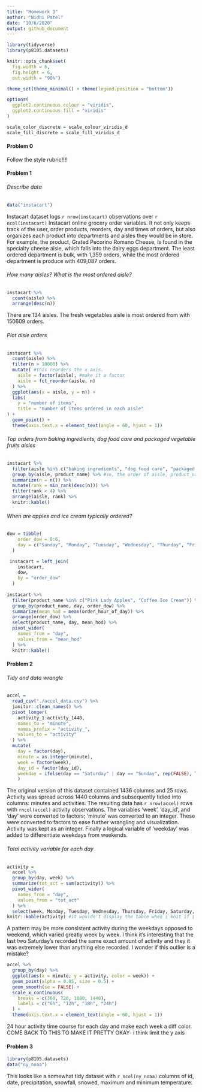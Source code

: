 ```yaml
---
title: "Homework 3"
author: "Nidhi Patel"
date: "10/6/2020"
output: github_document
---
```


```r
library(tidyverse)
library(p8105.datasets)

knitr::opts_chunk$set(
  fig.width = 6,
  fig.height = 6,
  out.width = "90%")

theme_set(theme_minimal() + theme(legend.position = "bottom"))

options(
  ggplot2.continuous.colour = "viridis",
  ggplot2.continuous.fill = "viridis"
)

scale_color_discrete = scale_colour_viridis_d
scale_fill_discrete = scale_fill_viridis_d
```

#### Problem 0

Follow the style rubric!!!!

#### Problem 1

###### Describe data

```r
data("instacart")
```

Instacart dataset logs `r nrow(instacart)` observations over `r ncol(instacart)` Instacart online grocery order variables.  It not only keeps track of the user, order products, reorders, day and times of orders, but also organizes each product into departments and aisles they would be in store. For example, the product, Grated Pecorino Romano Cheese, is found in the specialty cheese aisle, which falls into the dairy eggs department.   The least ordered department is bulk, with 	1,359 orders, while the most ordered department is produce with 409,087 orders.

###### How many aisles? What is the most ordered aisle?

```r
instacart %>% 
  count(aisle) %>% 
  arrange(desc(n))
```

There are 134 aisles. The fresh vegetables aisle is most ordered from with 150609 orders.

###### Plot aisle orders

```r
instacart %>% 
  count(aisle) %>% 
  filter(n > 10000) %>% 
  mutate( #this reorders the x axis.
    aisle = factor(aisle), #make it a factor
    aisle = fct_reorder(aisle, n) 
  ) %>% 
  ggplot(aes(x = aisle, y = n)) +
  labs(
    y = "number of items",
    title = "number of items ordered in each aisle"
) +
  geom_point() +
  theme(axis.text.x = element_text(angle = 60, hjust = 1))
```
 
###### Top orders from baking ingredients, dog food care and packaged vegetable fruits aisles
 
```r
instacart %>% 
  filter(aisle %in% c("baking ingredients", "dog food care", "packaged vegetables fruits")) %>% 
  group_by(aisle, product_name) %>% #so, the order of aisle, product_name matters?
  summarize(n = n()) %>% 
  mutate(rank = min_rank(desc(n))) %>% 
  filter(rank < 4) %>% 
  arrange(aisle, rank) %>% 
  knitr::kable()
```

###### When are apples and ice cream typically ordered?

```r
dow = tibble(
    order_dow = 0:6,
    day = c("Sunday", "Monday", "Tuesday", "Wednesday", "Thurday", "Friday", "Saturday")
  )

 instacart = left_join(
    instacart, 
    dow,
    by = "order_dow"
  )
 
instacart %>% 
  filter(product_name %in% c("Pink Lady Apples", "Coffee Ice Cream")) %>% 
  group_by(product_name, day, order_dow) %>% 
  summarize(mean_hod = mean(order_hour_of_day)) %>% 
  arrange(order_dow) %>% 
  select(product_name, day, mean_hod) %>% 
  pivot_wider(
    names_from = "day",
    values_from = "mean_hod"
  ) %>% 
  knitr::kable()
```

#### Problem 2

###### Tidy and data wrangle

```r
accel =
  read_csv("./accel_data.csv") %>% 
  janitor::clean_names() %>% 
  pivot_longer(
    activity_1:activity_1440,
    names_to = "minute",
    names_prefix = "activity_",
    values_to = "activity"
  ) %>% 
  mutate(
    day = factor(day),
    minute = as.integer(minute),
    week = factor(week),
    day_id = factor(day_id),
    weekday = ifelse(day == "Saturday" | day == "Sunday", rep(FALSE), TRUE)
    )
```

The original version of this dataset contained 1436 columns and 25 rows. Activity was spread across 1440 columns and subsequently tidied into columns: minutes and activities. The resulting data has `r nrow(accel)` rows with `rncol(accel)` activity observations. The variables 'week', 'day_id', and 'day' were converted to factors; 'minute' was converted to an integer. These were converted to factors to ease further wrangling and visualization. Activity was kept as an integer. Finally a logical variable of 'weekday' was added to differentiate weekdays from weekends. 

###### Total activity variable for each day 

```r
activity =
  accel %>% 
  group_by(day, week) %>% 
  summarize(tot_act = sum(activity)) %>% 
  pivot_wider(
    names_from = "day",
    values_from = "tot_act"
  ) %>% 
  select(week, Monday, Tuesday, Wednesday, Thursday, Friday, Saturday, Sunday)
knitr::kable(activity) #it wouldn't display the table when i knit if i piped and left () blank.
```

A pattern may be more consistent activity during the weekdays opposed to weekend, which varied greatly week by week.  I think it's interesting that the last two Saturday's recorded the same exact amount of activity and they it was extremely lower than anything else recorded. I wonder if this outlier is a mistake?

```r
accel %>% 
  group_by(day) %>% 
  ggplot(aes(x = minute, y = activity, color = week)) +
  geom_point(alpha = 0.05, size = 0.5) +
  geom_smooth(se = FALSE) +
  scale_x_continuous(
    breaks = c(360, 720, 1080, 1440),
    labels = c("6h", "12h", "18h", "24h")
  ) +
  theme(axis.text.x = element_text(angle = 60, hjust = 1))
```

24 hour activity time course for each day and make each week a diff color. 
COME BACK TO THIS TO MAKE IT PRETTY OKAY- i think limit the y axis

#### Problem 3

```r
library(p8105.datasets)
data("ny_noaa")

```

This looks like a somewhat tidy dataset with `r ncol(ny_noaa)` columns of id, date, precipitation, snowfall, snowed, maximum and minimum temperature.  
